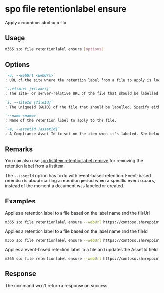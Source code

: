 
# spo file retentionlabel ensure

Apply a retention label to a file

## Usage

```sh
m365 spo file retentionlabel ensure [options]
```

## Options

```md definition-list
`-u, --webUrl <webUrl>`
: URL of the site where the retention label from a file to apply is located

`--fileUrl [fileUrl]`
: The site- or server-relative URL of the file that should be labelled. Specify either `fileUrl` or `fileId` but not both.

`i, --fileId [fileId]`
: The UniqueId (GUID) of the file that should be labelled. Specify either `fileUrl` or `fileId` but not both.

`--name <name>`
: Name of the retention label to apply to the file.

`-a, --assetId [assetId]`
: A Compliance Asset Id to set on the item when it's labeled. See below for more information.
```

<Global />

## Remarks

You can also use [spo listitem retentionlabel remove](./../../../cmd/spo//listitem/listitem-retentionlabel-remove.mdx) for removing the retention label from a listitem.

The `--assetId` option has to do with event-based retention. Event-based retention is about starting a retention period when a specific event occurs, instead of the moment a document was labeled or created.

## Examples

Applies a retention label to a file based on the label name and the fileUrl

```sh
m365 spo file retentionlabel ensure --webUrl https://contoso.sharepoint.com/sites/project-x --fileUrl '/Shared Documents/Document.docx' --name 'Some label'
```

Applies a retention label to a file based on the label name and the fileId

```sh
m365 spo file retentionlabel ensure --webUrl https://contoso.sharepoint.com/sites/project-x --fileId '26541f96-017c-4189-a604-599e083533b8' --name 'Some label'
```

Applies a event-based retention label to a file and updates the Asset Id field

```sh
m365 spo file retentionlabel ensure --webUrl https://contoso.sharepoint.com/sites/project-x --fileId '26541f96-017c-4189-a604-599e083533b8' --name 'Some label' --assetId 'XYZ'
```

## Response

The command won't return a response on success.
